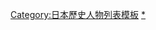 {{Navbox
|bodyclass=hlist

|name=日本攝政
|title=[[摄政关白列表|日本攝政]]
|groupstyle=text-align:center;
|group1=皇親攝政
|list1=
*[[聖德太子|廄戶皇子]]<small>593-622</small>
*[[天智天皇|中大兄皇子]]<small>655-661</small>
*[[草壁皇子]]<small>681-686</small>
*[[昭和天皇|裕仁亲王]]<small>1921-1928</small>
|group2=人臣攝政
|list2=
{{Navbox
|bodyclass=hlist
|child
|group1=平安期
|list1=
*[[藤原良房]]<small>858-872</small>
*[[藤原基經]]<small>872-880</small>
*[[藤原忠平]]<small>930-941</small>
*[[藤原實賴]]<small>969-970</small>
*[[藤原伊尹]]<small>970-972</small>
*[[藤原兼家]]<small>986-990</small>
*[[藤原道隆]]<small>990-993</small>
*[[藤原道長]]<small>1016-1017</small>
*[[藤原賴通]]<small>1017-1019</small>
*[[藤原師實]]<small>1086-1090</small>
*[[藤原忠實]]<small>1107-1113</small>
*[[藤原忠通]]<small>1123-1129</small>
*[[藤原忠通]]<small>1141-1150</small>
*[[近衛基實]]<small>1165-1166</small>
*[[藤原基房|松殿基房]]<small>1166-1172</small>
*[[近卫基通|近衛基通]]<small>1180-1183</small>
*[[松殿师家|松殿師家]]<small>1183-1184</small>
*[[近卫基通|近衛基通]]<small>1184-1186</small>
*[[九条兼实|九條兼實]]<small>1186-1191</small>
|group2=鎌倉期
|list2=
*[[近卫基通|近衛基通]]<small>1193-1203</small>
*[[九條良經]]<small>1203-1206</small>
*[[近衛家實]]<small>1206-1207</small>
*[[九條道家]]<small>1221</small>
*[[近衛家實]]<small>1221-1224</small>
*[[九條教實]]<small>1232-1235</small>
*[[九條道家]]<small>1235-1237</small>
*[[近衛兼經]]<small>1237-1242</small>
*[[一條實經]]<small>1246-1247</small>
*[[近衛兼經]]<small>1247-1252</small>
*{{tsl|ja|鷹司兼平||鷹司兼平}}<small>1252-1256</small>
*[[九條忠家]]<small>1274</small>
*[[一條家經]]<small>1274-1275</small>
*{{tsl|ja|鷹司兼平||鷹司兼平}}<small>1275-1278</small>
*{{tsl|ja|鷹司兼忠||鷹司兼忠}}<small>1298-1299</small>
*[[二條兼基]]<small>1299-1301</small>
*[[九條師教]]<small>1308</small>
*{{tsl|ja|鷹司冬平||鷹司冬平}}<small>1308-1311</small>
|group3=室町期
|list3=
*{{tsl|ja|二條良基||二條良基}}<small>1382-1387</small>
*{{tsl|ja|近衛兼嗣||近衛兼嗣}}<small>1387-1388</small>
*{{tsl|ja|二條良基||二條良基}}<small>1388</small>
*[[二條持基]]<small>1428-1432</small>
*[[一條兼良]]<small>1432</small>
*[[二條持基]]<small>1432-1433</small>
|group4=江戶期
|list4=
*[[一條昭良]]<small>1629-1635</small>
*[[二條康道]]<small>1635-1647</small>
*[[九條道房]]<small>1647</small>
*[[一條昭良]]<small>1647</small>
*[[二條光平]]<small>1663-1664</small>
*{{tsl|ja|鷹司房輔||鷹司房輔}}<small>1664-1668</small>
*[[一條冬經]]<small>1687-1689</small>
*[[近衛家熙|近衛家熈]]<small>1709-1712</small>
*[[九條輔實]]<small>1712-1716</small>
*[[一條道香]]<small>1747-1755</small>
*[[近衛內前]]<small>1762-1772</small>
*[[九條尚實]]<small>1779-1785</small>
*[[二條齊敬]]<small>1867</small>
*（因為[[明治维新|明治維新]]而廢置）
}}}}<noinclude>
[[Category:日本歷史人物列表模板]]
[[Category:攝關|*]]
</noinclude>
